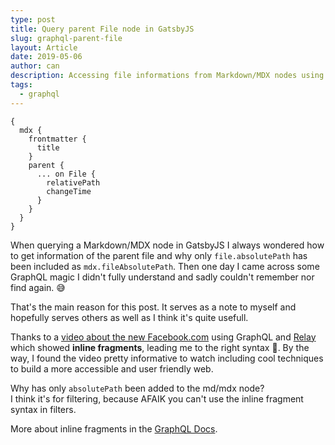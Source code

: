 ```yaml
---
type: post
title: Query parent File node in GatsbyJS
slug: graphql-parent-file
layout: Article
date: 2019-05-06
author: can
description: Accessing file informations from Markdown/MDX nodes using GraphQL's inline fragments
tags:
  - graphql
---
```


```graphql{7-10}
{
  mdx {
    frontmatter {
      title
    }
    parent {
      ... on File {
        relativePath
        changeTime
      }
    }
  }
}
```

When querying a Markdown/MDX node in GatsbyJS I always wondered how to get information of the parent file and why only `file.absolutePath` has been included as `mdx.fileAbsolutePath`. Then one day I came across some GraphQL magic I didn't fully understand and sadly couldn't remember nor find again. 😅

That's the main reason for this post. It serves as a note to myself and hopefully serves others as well as I think it's quite usefull.

Thanks to a [video about the new Facebook.com](https://developers.facebook.com/videos/2019/building-the-new-facebookcom-with-react-graphql-and-relay/) using GraphQL and [Relay](https://facebook.github.io/relay/) which showed **inline fragments**, leading me to the right syntax 🙏. By the way, I found the video pretty informative to watch including cool techniques to build a more accessible and user friendly web.

Why has only `absolutePath` been added to the md/mdx node?  
I think it's for filtering, because AFAIK you can't use the inline fragment syntax in filters.

More about inline fragments in the [GraphQL Docs](https://graphql.org/learn/queries/#inline-fragments).
